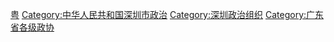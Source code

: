 [[Category:设区的市政协|粤]]
[[Category:中华人民共和国深圳市政治|Category:中华人民共和国深圳市政治]]
[[Category:深圳政治组织|Category:深圳政治组织]]
[[Category:广东省各级政协|Category:广东省各级政协]]
